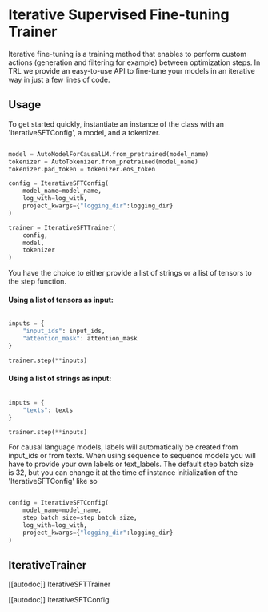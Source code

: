 # Iterative Supervised Fine-tuning Trainer 

Iterative fine-tuning is a training method that enables to perform custom actions (generation and filtering for example) between optimization steps. In TRL we provide an easy-to-use API to fine-tune your models in an iterative way in just a few lines of code.

## Usage

To get started quickly, instantiate an instance of the class with an 'IterativeSFTConfig', a model, and a tokenizer.

```python

model = AutoModelForCausalLM.from_pretrained(model_name)
tokenizer = AutoTokenizer.from_pretrained(model_name)
tokenizer.pad_token = tokenizer.eos_token

config = IterativeSFTConfig(
    model_name=model_name,
    log_with=log_with,
    project_kwargs={"logging_dir":logging_dir}
)

trainer = IterativeSFTTrainer(
    config,
    model,
    tokenizer
)

```

You have the choice to either provide a list of strings or a list of tensors to the step function. 

#### Using a list of tensors as input:

```python

inputs = {
    "input_ids": input_ids,
    "attention_mask": attention_mask
}

trainer.step(**inputs)

```

#### Using a list of strings as input:

```python

inputs = {
    "texts": texts
}

trainer.step(**inputs)

```

For causal language models, labels will automatically be created from input_ids or from texts. When using sequence to sequence models you will have to provide your own labels or text_labels.
The default step batch size is 32, but you can change it at the time of instance initialization of the 'IterativeSFTConfig' like so

```python

config = IterativeSFTConfig(
    model_name=model_name,
    step_batch_size=step_batch_size, 
    log_with=log_with,
    project_kwargs={"logging_dir":logging_dir}
)

```

## IterativeTrainer

[[autodoc]] IterativeSFTTrainer

[[autodoc]] IterativeSFTConfig
